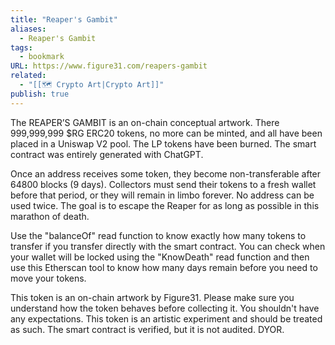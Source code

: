 ```yaml
---
title: "Reaper's Gambit"
aliases:
  - Reaper's Gambit
tags:
  - bookmark
URL: https://www.figure31.com/reapers-gambit
related:
  - "[[🗺️ Crypto Art|Crypto Art]]"
publish: true
---
```




The REAPER’S GAMBIT is an on-chain conceptual artwork. There 999,999,999 $RG ERC20 tokens, no more can be minted, and all have been placed in a Uniswap V2 pool. The LP tokens have been burned. The smart contract was entirely generated with ChatGPT.

Once an address receives some token, they become non-transferable after 64800 blocks (9 days). Collectors must send their tokens to a fresh wallet before that period, or they will remain in limbo forever. No address can be used twice. The goal is to escape the Reaper for as long as possible in this marathon of death.

Use the "balanceOf" read function to know exactly how many tokens to transfer if you transfer directly with the smart contract. You can check when your wallet will be locked using the "KnowDeath" read function and then use this Etherscan tool to know how many days remain before you need to move your tokens.

This token is an on-chain artwork by Figure31. Please make sure you understand how the token behaves before collecting it. You shouldn't have any expectations. This token is an artistic experiment and should be treated as such. The smart contract is verified, but it is not audited. DYOR.